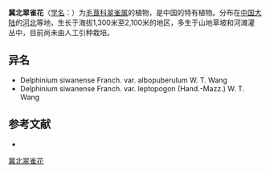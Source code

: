 {{Speciesbox
| name = 冀北翠雀花
| status = 
| status_system = 
| image =
| genus = Delphinium
| species = siwanense
| authority = Franch. in Bull.
}}

'''冀北翠雀花'''（[[学名|学名]]：{{lang|la|''Delphinium siwanense''}}）为[[毛茛科|毛茛科]][[翠雀属|翠雀属]]的植物，是中国的特有植物。分布在[[中国大陆|中国大陆]]的[[河北|河北]]等地，生长于海拔1,300米至2,100米的地区，多生于山地草坡和河滩灌丛中，目前尚未由人工引种栽培。

== 异名 ==
* Delphinium siwanense Franch. var. albopuberulum W. T. Wang
* Delphinium siwanense Franch. var. leptopogon (Hand.-Mazz.) W. T. Wang

== 参考文献 ==
<div class="references-small">
* {{cite web| url =http://www.bioinfo.cn/db05/KmzwSpecies.php?action=view&id=18071| title =冀北翠雀花| work =《中国高等植物数据库全库》| publisher =中国科学院微生物研究所| author =昆明植物研究所| accessdate =2009-02-25| deadurl =yes| archiveurl =https://web.archive.org/web/20160305070559/http://www.bioinfo.cn/db05/KmzwSpecies.php?action=view&id=18071| archivedate =2016-03-05}}
</div>
{{Taxonbar|from=Q10894677}}

[[Category:翠雀属|冀北翠雀花]]


{{植物小作品}}
